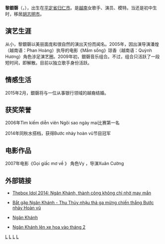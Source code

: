 '''黎銀磬'''（{{lang-vi|Lê Ngân Khánh}}，{{bd|1985年|10月7日||}}），出生在[[平定省|平定省]][[归仁市|归仁市]]。是[[越南|越南]]女歌手、演员、模特。当还是初中生时，移居[[胡志明市|胡志明市]]。

== 演艺生涯 ==
从小，黎銀磬以美丽面庞和很自然的演出天份而闻名。2005年，因出演导演潘煌（越南语：Phan Hoàng）执导的电影《Mầm sống》琼香（越南语：Quỳnh Hương）角色涉足演艺圈。2009年初，銀磬音乐组合。不过，组合只活跃了一段短时间，即解散。目前以独立歌手身份活跃。

== 情感生活 ==
2015年2月，銀磬将与一位从事银行领域的越裔结婚。

== 获奖荣誉 ==
2006年Tìm kiếm diễn viên Ngôi sao ngày mai比赛第一名

2014年同秋水搭档，获得Bước nhảy hoàn vũ节目冠军

== 电影作品 ==
2007年电影《Gọi giấc mơ về 》 角色Vy ，导演Xuân Cường

== 外部链接 ==
*[https://web.archive.org/web/20150119062004/http://thebox.vn/idol/thebox-idol-2014-ngan-khanh-thanh-cong-khong-chi-nho-may-man-3215360/ Thebox Idol 2014: Ngân Khánh, thành công không chỉ nhờ may mắn]

*[https://web.archive.org/web/20150119062830/http://thebox.vn/showbiz/van-hoa/bat-gap-ngan-khanh--thu-thuy-nhau-tha-ga-mung-chien-thang-buoc-nhay-hoan-vu-3029799/ Bắt gặp Ngân Khánh - Thu Thủy nhậu thả ga mừng chiến thắng Bước nhảy Hoàn vũ]

*[http://phimchieurap.vn/sao/dien-vien/Ngan-Khanh Ngân Khánh] {{Wayback|url=http://phimchieurap.vn/sao/dien-vien/Ngan-Khanh |date=20141229233201 }}

*[http://giaitri.vnexpress.net/tin-tuc/gioi-sao/trong-nuoc/ngan-khanh-len-xe-hoa-vao-thang-2-3133387.html Ngân Khánh lên xe hoa vào tháng 2] {{Wayback|url=http://giaitri.vnexpress.net/tin-tuc/gioi-sao/trong-nuoc/ngan-khanh-len-xe-hoa-vao-thang-2-3133387.html |date=20150119223907 }}

[[Category:越南女歌手|L]]
[[Category:越南女演員|L]]
[[Category:越南女性模特兒|L]]
[[Category:平定省人|L]]